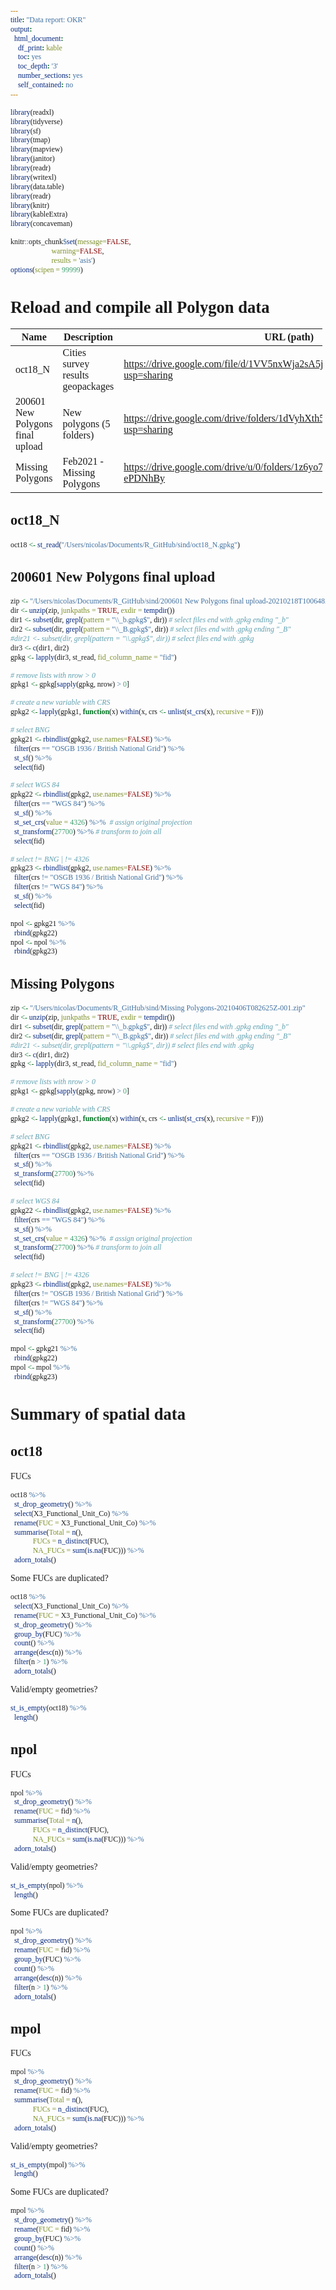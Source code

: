 ```yaml
---
title: "Data report: OKR"
output:
  html_document:
    df_print: kable
    toc: yes
    toc_depth: '3'
    number_sections: yes
    self_contained: no
---
```


<!-- https://bookdown.org/yihui/rmarkdown/html-document.html#data-frame-printing -->

```{=html}
<style>
* {font-family: "Trebuchet MS"}h1{font-size: 190%}h2{font-size: 160%}h3{font-size: 150%}h4{font-size: 130%}h5{font-size: 110%}h6{font-size: 90%}
.r code {
    white-space: pre;
}
</style>
```
```r
library(readxl)
library(tidyverse)
library(sf)
library(tmap)
library(mapview)
library(janitor)
library(readr)
library(writexl)
library(data.table)
library(readr)
library(knitr)
library(kableExtra)
library(concaveman)
```

```r
knitr::opts_chunk$set(message=FALSE, 
                      warning=FALSE,
                      results = 'asis')
options(scipen = 99999)
```

# Reload and compile all Polygon data

+----------------------------------+-----------------------------------+----------------------------------------------------------------------------------------+
| Name                             | Description                       | URL (path)                                                                             |
+==================================+===================================+========================================================================================+
| oct18_N                          | Cities survey results geopackages | <https://drive.google.com/file/d/1VV5nxWja2sA5jbKpHIgdVsE2Ie393QYH/view?usp=sharing>   |
+----------------------------------+-----------------------------------+----------------------------------------------------------------------------------------+
| 200601 New Polygons final upload | New polygons (5 folders)          | <https://drive.google.com/drive/folders/1dVyhXth5rYxvod10N16tDeF_Qvo5I8fz?usp=sharing> |
+----------------------------------+-----------------------------------+----------------------------------------------------------------------------------------+
| Missing Polygons                 | Feb2021 - Missing Polygons        | <https://drive.google.com/drive/u/0/folders/1z6yo7E6avS_3HPTNXO7M6f-q-ePDNhBy>         |
+----------------------------------+-----------------------------------+----------------------------------------------------------------------------------------+

## oct18_N

```r
oct18 <- st_read("/Users/nicolas/Documents/R_GitHub/sind/oct18_N.gpkg")
```

## 200601 New Polygons final upload

```r
zip <- "/Users/nicolas/Documents/R_GitHub/sind/200601 New Polygons final upload-20210218T100648Z-001.zip"
dir <- unzip(zip, junkpaths = TRUE, exdir = tempdir())
dir1 <- subset(dir, grepl(pattern = "\\_b.gpkg$", dir)) # select files end with .gpkg ending "_b"
dir2 <- subset(dir, grepl(pattern = "\\_B.gpkg$", dir)) # select files end with .gpkg ending "_B"
#dir21 <- subset(dir, grepl(pattern = "\\.gpkg$", dir)) # select files end with .gpkg
dir3 <- c(dir1, dir2)
gpkg <- lapply(dir3, st_read, fid_column_name = "fid")
```

```r
# remove lists with nrow > 0
gpkg1 <- gpkg[sapply(gpkg, nrow) > 0]
```

```r
# create a new variable with CRS
gpkg2 <- lapply(gpkg1, function(x) within(x, crs <- unlist(st_crs(x), recursive = F)))
```

```r
# select BNG 
gpkg21 <- rbindlist(gpkg2, use.names=FALSE) %>%
  filter(crs == "OSGB 1936 / British National Grid") %>%
  st_sf() %>%
  select(fid)
```

```r
# select WGS 84
gpkg22 <- rbindlist(gpkg2, use.names=FALSE) %>%
  filter(crs == "WGS 84") %>%
  st_sf() %>% 
  st_set_crs(value = 4326) %>%  # assign original projection
  st_transform(27700) %>% # transform to join all
  select(fid)
```

```r
# select != BNG | != 4326
gpkg23 <- rbindlist(gpkg2, use.names=FALSE) %>%
  filter(crs != "OSGB 1936 / British National Grid") %>%
  filter(crs != "WGS 84") %>%
  st_sf() %>%
  select(fid)
```

```r
npol <- gpkg21 %>%
  rbind(gpkg22)
npol <- npol %>%
  rbind(gpkg23)
```

## Missing Polygons 

```r
zip <- "/Users/nicolas/Documents/R_GitHub/sind/Missing Polygons-20210406T082625Z-001.zip"
dir <- unzip(zip, junkpaths = TRUE, exdir = tempdir())
dir1 <- subset(dir, grepl(pattern = "\\_b.gpkg$", dir)) # select files end with .gpkg ending "_b"
dir2 <- subset(dir, grepl(pattern = "\\_B.gpkg$", dir)) # select files end with .gpkg ending "_B"
#dir21 <- subset(dir, grepl(pattern = "\\.gpkg$", dir)) # select files end with .gpkg
dir3 <- c(dir1, dir2)
gpkg <- lapply(dir3, st_read, fid_column_name = "fid")
```

```r
# remove lists with nrow > 0
gpkg1 <- gpkg[sapply(gpkg, nrow) > 0]
```

```r
# create a new variable with CRS
gpkg2 <- lapply(gpkg1, function(x) within(x, crs <- unlist(st_crs(x), recursive = F)))
```

```r
# select BNG 
gpkg21 <- rbindlist(gpkg2, use.names=FALSE) %>%
  filter(crs == "OSGB 1936 / British National Grid") %>%
  st_sf() %>%
  st_transform(27700) %>%
  select(fid)
```

```r
# select WGS 84
gpkg22 <- rbindlist(gpkg2, use.names=FALSE) %>%
  filter(crs == "WGS 84") %>%
  st_sf() %>% 
  st_set_crs(value = 4326) %>%  # assign original projection
  st_transform(27700) %>% # transform to join all
  select(fid)
```

```r
# select != BNG | != 4326
gpkg23 <- rbindlist(gpkg2, use.names=FALSE) %>%
  filter(crs != "OSGB 1936 / British National Grid") %>%
  filter(crs != "WGS 84") %>%
  st_sf() %>%
  st_transform(27700) %>%
  select(fid)
```

```r
mpol <- gpkg21 %>%
  rbind(gpkg22)
mpol <- mpol %>%
  rbind(gpkg23)
```

# Summary of spatial data

## oct18

FUCs
```r
oct18 %>%
  st_drop_geometry() %>%
  select(X3_Functional_Unit_Co) %>%
  rename(FUC = X3_Functional_Unit_Co) %>%
  summarise(Total = n(),
            FUCs = n_distinct(FUC),
            NA_FUCs = sum(is.na(FUC))) %>%
  adorn_totals()
```

Some FUCs are duplicated?

```r
oct18 %>%
  select(X3_Functional_Unit_Co) %>%
  rename(FUC = X3_Functional_Unit_Co) %>%
  st_drop_geometry() %>%
  group_by(FUC) %>%
  count() %>%
  arrange(desc(n)) %>%
  filter(n > 1) %>%
  adorn_totals()
```

Valid/empty geometries?

```r
st_is_empty(oct18) %>%
  length()
```

## npol

FUCs

```r
npol %>%
  st_drop_geometry() %>%
  rename(FUC = fid) %>%
  summarise(Total = n(),
            FUCs = n_distinct(FUC),
            NA_FUCs = sum(is.na(FUC))) %>%
  adorn_totals()
```

Valid/empty geometries?

```r
st_is_empty(npol) %>%
  length()
```

Some FUCs are duplicated?

```r
npol %>%
  st_drop_geometry() %>%
  rename(FUC = fid) %>%
  group_by(FUC) %>%
  count() %>%
  arrange(desc(n)) %>%
  filter(n > 1) %>%
  adorn_totals()
```

## mpol

FUCs

```r
mpol %>%
  st_drop_geometry() %>%
  rename(FUC = fid) %>%
  summarise(Total = n(),
            FUCs = n_distinct(FUC),
            NA_FUCs = sum(is.na(FUC))) %>%
  adorn_totals()
```

Valid/empty geometries?

```r
st_is_empty(mpol) %>%
  length()
```

Some FUCs are duplicated?

```r
mpol %>%
  st_drop_geometry() %>%
  rename(FUC = fid) %>%
  group_by(FUC) %>%
  count() %>%
  arrange(desc(n)) %>%
  filter(n > 1) %>%
  adorn_totals()
```